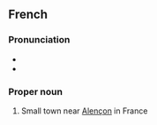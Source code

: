 ==French==

===Pronunciation===
* {{fr-IPA}}
* {{audio|fr|Fr-Paris--Condé-sur-Sarthe.ogg|Audio (Paris)}}

===Proper noun===
{{fr-proper noun|f}}

# Small town near [[Alençon]] in France
